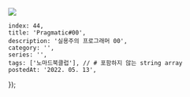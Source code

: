 
![](https://velog.velcdn.com/images/ooooorobo/post/4034e34a-dc10-4627-a187-f07852e491d8/image.png)


    index: 44,
    title: 'Pragmatic#00',
    description: '실용주의 프로그래머 00',
    category: '',
    series: '',
    tags: ['노마드북클럽'], // # 포함하지 않는 string array
    postedAt: '2022. 05. 13',
});